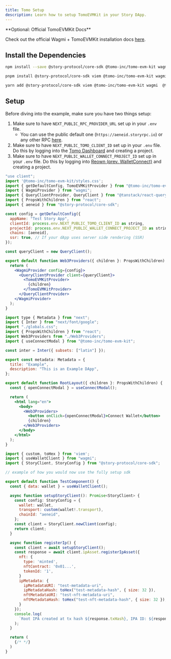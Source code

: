 ```yaml
---
title: Tomo Setup
description: Learn how to setup TomoEVMKit in your Story DApp.
---
```


<Note>
**Optional: Official TomoEVMKit Docs**

Check out the official Wagmi + TomoEVMKit installation docs [here](https://docs.tomo.inc/tomo-sdk/tomoevmkit/quick-start).

</Note>

## Install the Dependencies

<CodeGroup>

```bash npm
npm install --save @story-protocol/core-sdk @tomo-inc/tomo-evm-kit wagmi viem @tanstack/react-query
```

```bash pnpm
pnpm install @story-protocol/core-sdk viem @tomo-inc/tomo-evm-kit wagmi  @tanstack/react-query
```

```bash yarn
yarn add @story-protocol/core-sdk viem @tomo-inc/tomo-evm-kit wagmi  @tanstack/react-query
```

</CodeGroup>

## Setup

Before diving into the example, make sure you have two things setup:

1. Make sure to have `NEXT_PUBLIC_RPC_PROVIDER_URL` set up in your `.env` file.
   - You can use the public default one (`https://aeneid.storyrpc.io`) or any other RPC [here](/network/network-info/aeneid#rpcs).
2. Make sure to have `NEXT_PUBLIC_TOMO_CLIENT_ID` set up in your `.env` file. Do this by logging into the [Tomo Dashboard](https://dashboard.tomo.inc/) and creating a project.
3. Make sure to have `NEXT_PUBLIC_WALLET_CONNECT_PROJECT_ID` set up in your `.env` file. Do this by logging into [Reown (prev. WalletConnect)](https://reown.com/) and creating a project.

<CodeGroup>

```jsx Web3Providers.tsx
"use client";
import '@tomo-inc/tomo-evm-kit/styles.css';
import { getDefaultConfig, TomoEVMKitProvider } from "@tomo-inc/tomo-evm-kit";
import { WagmiProvider } from "wagmi";
import { QueryClientProvider, QueryClient } from "@tanstack/react-query";
import { PropsWithChildren } from "react";
import { aeneid } from "@story-protocol/core-sdk";

const config = getDefaultConfig({
  appName: "Test Story App",
  clientId: process.env.NEXT_PUBLIC_TOMO_CLIENT_ID as string,
  projectId: process.env.NEXT_PUBLIC_WALLET_CONNECT_PROJECT_ID as string,
  chains: [aeneid],
  ssr: true, // If your dApp uses server side rendering (SSR)
});

const queryClient = new QueryClient();

export default function Web3Providers({ children }: PropsWithChildren) {
  return (
    <WagmiProvider config={config}>
      <QueryClientProvider client={queryClient}>
        <TomoEVMKitProvider>
          {children}
        </TomoEVMKitProvider>
      </QueryClientProvider>
    </WagmiProvider>
  );
}
```

```jsx layout.tsx
import type { Metadata } from "next";
import { Inter } from "next/font/google";
import "./globals.css";
import { PropsWithChildren } from "react";
import Web3Providers from "./Web3Providers";
import { useConnectModal } from "@tomo-inc/tomo-evm-kit";

const inter = Inter({ subsets: ["latin"] });

export const metadata: Metadata = {
  title: "Example",
  description: "This is an Example DApp",
};

export default function RootLayout({ children }: PropsWithChildren) {
  const { openConnectModal } = useConnectModal();

  return (
    <html lang="en">
      <body>
        <Web3Providers>
          <button onClick={openConnectModal}>Connect Wallet</button>
          {children}
        </Web3Providers>
      </body>
    </html>
  );
}
```

```jsx TestComponent.tsx
import { custom, toHex } from 'viem';
import { useWalletClient } from "wagmi";
import { StoryClient, StoryConfig } from "@story-protocol/core-sdk";

// example of how you would now use the fully setup sdk

export default function TestComponent() {
  const { data: wallet } = useWalletClient();

  async function setupStoryClient(): Promise<StoryClient> {
    const config: StoryConfig = {
      wallet: wallet,
      transport: custom(wallet!.transport),
      chainId: "aeneid",
    };
    const client = StoryClient.newClient(config);
    return client;
  }

  async function registerIp() {
    const client = await setupStoryClient();
    const response = await client.ipAsset.registerIpAsset({
      nft: {
        type: 'minted',
        nftContract: '0x01...',
        tokenId: '1',
      }
      ipMetadata: {
        ipMetadataURI: "test-metadata-uri",
        ipMetadataHash: toHex("test-metadata-hash", { size: 32 }),
        nftMetadataURI: "test-nft-metadata-uri",
        nftMetadataHash: toHex("test-nft-metadata-hash", { size: 32 }),
      }
    });
    console.log(
      `Root IPA created at tx hash ${response.txHash}, IPA ID: ${response.ipId}`
    );
  }

  return (
    {/* */}
  )
}
```

</CodeGroup>

